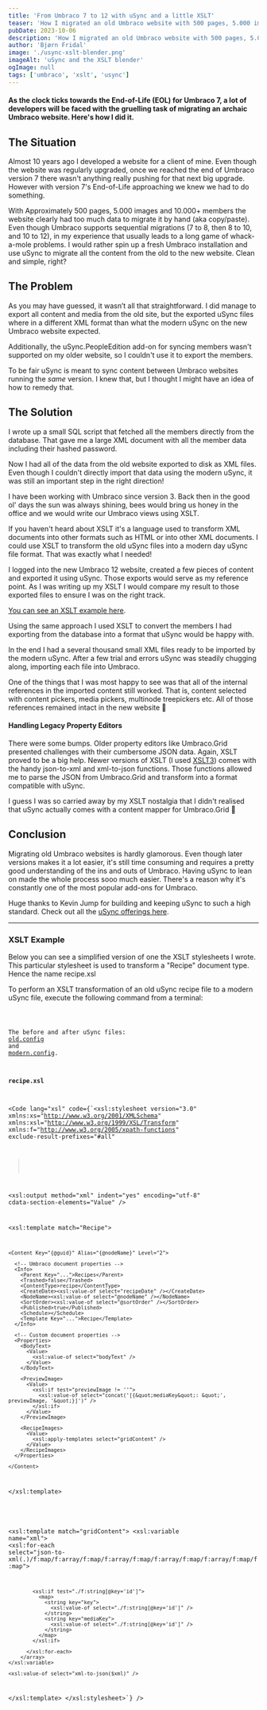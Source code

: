 ```yaml
---
title: 'From Umbraco 7 to 12 with uSync and a little XSLT'
teaser: 'How I migrated an old Umbraco website with 500 pages, 5.000 images and 10.000 members'
pubDate: 2023-10-06
description: 'How I migrated an old Umbraco website with 500 pages, 5.000 images and 10.000 members using uSync and XSLT'
author: 'Bjørn Fridal'
image: './usync-xslt-blender.png'
imageAlt: 'uSync and the XSLT blender'
ogImage: null
tags: ['umbraco', 'xslt', 'usync']
---
```



#### As the clock ticks towards the End-of-Life (EOL) for Umbraco 7, a lot of developers will be faced with the gruelling task of migrating an archaic Umbraco website. Here's how I did it.

## The Situation

Almost 10 years ago I developed a website for a client of mine. Even though the website was regularly upgraded, once we reached the end of Umbraco version 7 there wasn't anything really pushing for that next big upgrade. However with version 7's End-of-Life approaching we knew we had to do something.

With Approximately 500 pages, 5.000 images and 10.000+ members the website clearly had too much data to migrate it by hand (aka copy/paste). Even though Umbraco supports sequential migrations (7 to 8, then 8 to 10, and 10 to 12), in my experience that usually leads to a long game of whack-a-mole problems. I would rather spin up a fresh Umbraco installation and use uSync to migrate all the content from the old to the new website. Clean and simple, right?

## The Problem

As you may have guessed, it wasn’t all that straightforward. I did manage to export all content and media from the old site, but the exported uSync files where in a different XML format than what the modern uSync on the new Umbraco website expected.

Additionally, the uSync.PeopleEdition add-on for syncing members wasn't supported on my older website, so I couldn't use it to export the members.

To be fair uSync is meant to sync content between Umbraco websites running the _same_ version. I knew that, but I thought I might have an idea of how to remedy that.

## The Solution

I wrote up a small SQL script that fetched all the members directly from the database. That gave me a large XML document with all the member data including their hashed password.

Now I had all of the data from the old website exported to disk as XML files. Even though I couldn't directly import that data using the modern uSync, it was still an important step in the right direction!

I have been working with Umbraco since version 3. Back then in the good ol' days the sun was always shining, bees would bring us honey in the office and we would write our Umbraco views using XSLT.

If you haven't heard about XSLT it's a language used to transform XML documents into other formats such as HTML or into other XML documents. I could use XSLT to transform the old uSync files into a modern day uSync file format. That was exactly what I needed!

I logged into the new Umbraco 12 website, created a few pieces of content and exported it using uSync. Those exports would serve as my reference point. As I was writing up my XSLT I would compare my result to those exported files to ensure I was on the right track.

[You can see an XSLT example here](#xslt-example).

Using the same approach I used XSLT to convert the members I had exporting from the database into a format that uSync would be happy with.

In the end I had a several thousand small XML files ready to be imported by the modern uSync. After a few trial and errors uSync was steadily chugging along, importing each file into Umbraco.

One of the things that I was most happy to see was that all of the internal references in the imported content still worked. That is, content selected with content pickers, media pickers, multinode treepickers etc. All of those references remained intact in the new website 🙌

#### Handling Legacy Property Editors

There were some bumps. Older property editors like Umbraco.Grid presented challenges with their cumbersome JSON data. Again, XSLT proved to be a big help. Newer versions of XSLT (I used [XSLT3](https://www.npmjs.com/package/xslt3)) comes with the handy json-to-xml and xml-to-json functions. Those functions allowed me to parse the JSON from Umbraco.Grid and transform into a format compatible with uSync.

I guess I was so carried away by my XSLT nostalgia that I didn't realised that uSync actually comes with a content mapper for Umbraco.Grid 🙈

## Conclusion

Migrating old Umbraco websites is hardly glamorous. Even though later versions makes it a lot easier, it's still time consuming and requires a pretty good understanding of the ins and outs of Umbraco. Having uSync to lean on made the whole process sooo much easier. There's a reason why it's constantly one of the most popular add-ons for Umbraco.

Huge thanks to Kevin Jump for building and keeping uSync to such a high standard. Check out all the <a href="https://jumoo.co.uk/uSync/" target="_blank">uSync offerings here</a>.

---

### XSLT Example

Below you can see a simplified version of one the XSLT stylesheets I wrote. This particular stylesheet is used to transform a "Recipe" document type. Hence the name recipe.xsl

To perform an XSLT transformation of an old uSync recipe file to a modern uSync file, execute the following command from a terminal:

<Code lang="sh" title="s" code='xslt3 -xsl:recipe.xsl -s:old.config -o:modern.config' />

The before and after uSync files: <a href="/assets/from-umbraco-7-to-12-with-usync-and-a-little-xslt/old.config.xml" target="_blank">old.config</a> and <a href="/assets/from-umbraco-7-to-12-with-usync-and-a-little-xslt/modern.config.xml" target="_blank">modern.config</a>.


#### recipe.xsl

<Code lang="xsl" code={`<xsl:stylesheet
  version="3.0"
  xmlns:xs="http://www.w3.org/2001/XMLSchema"
  xmlns:xsl="http://www.w3.org/1999/XSL/Transform"
  xmlns:f="http://www.w3.org/2005/xpath-functions"
  exclude-result-prefixes="#all"
>
  <xsl:output method="xml" indent="yes" encoding="utf-8" cdata-section-elements="Value" />

  <xsl:template match="Recipe">

    <Content Key="{@guid}" Alias="{@nodeName}" Level="2">

      <!-- Umbraco document properties -->
      <Info>
        <Parent Key="...">Recipes</Parent>
        <Trashed>false</Trashed>
        <ContentType>recipe</ContentType>
        <CreateDate><xsl:value-of select="recipeDate" /></CreateDate>
        <NodeName><xsl:value-of select="@nodeName" /></NodeName>
        <SortOrder><xsl:value-of select="@sortOrder" /></SortOrder>
        <Published>true</Published>
        <Schedule></Schedule>
        <Template Key="...">Recipe</Template>
      </Info>

      <!-- Custom document properties -->
      <Properties>
        <BodyText>
          <Value>
            <xsl:value-of select="bodyText" />
          </Value>
        </BodyText>

        <PreviewImage>
          <Value>
            <xsl:if test="previewImage != ''">
              <xsl:value-of select="concat('[{&quot;mediaKey&quot;: &quot;', previewImage, '&quot;}]')" />
            </xsl:if>
          </Value>
        </PreviewImage>

        <RecipeImages>
          <Value>
            <xsl:apply-templates select="gridContent" />
          </Value>
        </RecipeImages>
      </Properties>

    </Content>
  </xsl:template>

  <!--
  Convert gridContent JSON into XML, select the image IDs
  from deep within and turn it into a JSON array.
  -->
  <xsl:template match="gridContent">
    <xsl:variable name="xml">
      <array xmlns="http://www.w3.org/2005/xpath-functions">
        <xsl:for-each select="json-to-xml(.)/f:map/f:array/f:map/f:array/f:map/f:array/f:map/f:array/f:map/f:map">

            <xsl:if test="./f:string[@key='id']">
              <map>
                <string key="key">
                  <xsl:value-of select="./f:string[@key='id']" />
                </string>
                <string key="mediaKey">
                  <xsl:value-of select="./f:string[@key='id']" />
                </string>
              </map>
            </xsl:if>

          </xsl:for-each>
        </array>
    </xsl:variable>

    <xsl:value-of select="xml-to-json($xml)" />

  </xsl:template>
</xsl:stylesheet>`} />
